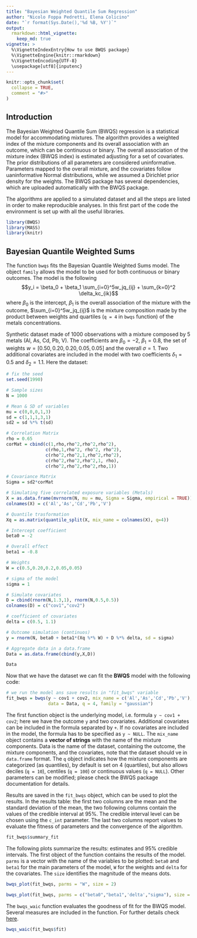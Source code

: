 ```yaml
---
title: "Bayesian Weighted Quantile Sum Regression"
author: "Nicolo Foppa Pedretti, Elena Colicino"
date: "`r format(Sys.Date(),'%d %B, %Y')`"
output: 
  rmarkdown::html_vignette:
    keep_md: true
vignette: >
  %\VignetteIndexEntry{How to use BWQS package}
  %\VignetteEngine{knitr::rmarkdown}
  %\VignetteEncoding{UTF-8}
  \usepackage[utf8]{inputenc}
---
```


```r
knitr::opts_chunk$set(
  collapse = TRUE,
  comment = "#>"
)
```

## Introduction

The Bayesian Weighted Quantile Sum (BWQS) regression is a statistical model for accommodating mixtures. The algorithm provides a weighted index of the mixture components and its overall association with an outcome, which can be continuous or binary. The overall association of the mixture index (BWQS index) is estimated adjusting for a set of covariates. The prior distributions of all parameters are considered uninformative. Parameters mapped to the overall mixture, and the covariates follow uaninformative Normal distributions, while we assumed a Dirichlet prior density for the weights. The BWQS package has several dependencies, which are uploaded automatically with the BWQS package.

The algorithms are applied to a simulated dataset and all the steps are listed in order to make reproducible analyses. In this first part of the code the environment is set up with all the useful libraries.
 

```r
library(BWQS)
library(MASS)
library(knitr)
```

## Bayesian Quantile Weighted Sums

The function `bwqs` fits the Bayesian Quantile Weighted Sums model. The object `family` allows the model to be used for both continuous or binary outcomes. The model is the following $$y_i = \beta_0 + \beta_1 \sum_{i=0}^5w_jq_{ij} + \sum_{k=0}^2 \delta_kc_{ik}$$ where $\beta_0$ is the intercept, $\beta_1$ is the overall association of the mixture with the outcome, $\sum_{i=0}^5w_jq_{ij}$ is the mixture composition made by the product between weights and quartiles (`q = 4` in `bwqs` function) of the metals concentrations.   


Synthetic dataset made of 1000 observations with a mixture composed by 5 metals (Al, As, Cd, Pb, V). The coefficients are $\beta_0 = -2$, $\beta_1 = 0.8$, the set of weights $w = [0.50,0.20,0.20,0.05,0.05]$ and the overall $\sigma = 1$. Two additional covariates are included in the model with two coefficients $\delta_1 = 0.5$ and $\delta_2 = 1.1$. Here the dataset:   

```r
# fix the seed
set.seed(1990)

# Sample sizes
N = 1000

# Mean & SD of variables
mu = c(0,0,0,1,3)
sd = c(1,1,1,3,1)
sd2 = sd %*% t(sd)

# Correlation Matrix
rho = 0.65
corMat = cbind(c(1,rho,rho^2,rho^2,rho^2),
               c(rho,1,rho^2, rho^2, rho^2),
               c(rho^2,rho^2,1,rho^2,rho^2),
               c(rho^2,rho^2,rho^2,1, rho),
               c(rho^2,rho^2,rho^2,rho,1))

# Covariance Matrix
Sigma = sd2*corMat

# Simulating five correlated exposure variables (Metals)
X = as.data.frame(mvrnorm(N, mu = mu, Sigma = Sigma, empirical = TRUE))
colnames(X) = c('Al','As','Cd','Pb','V')

# Quantile trasformation
Xq = as.matrix(quantile_split(X, mix_name = colnames(X), q=4))

# Intercept coefficient
beta0 = -2

# Overall effect
beta1 = -0.8

# Weights
W = c(0.5,0.20,0.2,0.05,0.05)

# sigma of the model
sigma = 1

# Simulate covariates
D = cbind(rnorm(N,1.3,1), rnorm(N,0.5,0.5))
colnames(D) = c("cov1","cov2")

# coefficient of covariates
delta = c(0.5, 1.1)

# Outcome simulation (continuos)
y = rnorm(N, beta0 + beta1*(Xq %*% W) + D %*% delta, sd = sigma)

# Aggregate data in a data.frame
Data = as.data.frame(cbind(y,X,D))

Data
```

Now that we have the dataset we can fit the **BWQS** model with the following code: 

```r
# we run the model ans save results in "fit_bwqs" variable
fit_bwqs = bwqs(y ~ cov1 + cov2, mix_name = c('Al','As','Cd','Pb','V'),
                data = Data, q = 4, family = "gaussian")
```

The first function object is the underlying model, i.e. formula `y ~ cov1 + cov2`; here we have the outcome `y` and two covariates. Additional covariates can be included in the formula separated by `+`. If no covariates are included in the model, the formula has to be specified as `y ~ NULL`. The `mix_name` object contains a **vector of strings** with the name of the mixture components. Data is the name of the dataset, containing the outcome, the mixture components, and the covariates, note that the dataset should ve in `data.frame` format. The `q` object indicates how the mixture components are categorized (as quantiles), by default is set on 4 (quartiles), but also allows deciles (`q = 10`), centiles (`q = 100`) or continuous values (`q = NULL`). Other parameters can be modified; please check the BWQS package documentation for details.   
 
Results are saved in the `fit_bwqs` object, which can be used to plot the results. In the results table: the first two columns are the mean and the standard deviation of the mean, the two following columns contain the values of the credible interval at 95%. The credible interval level can be chosen using the `c_int` parameter. The last two columns report values to evaluate the fitness of parameters and the convergence of the algorithm. 
 
```r
fit_bwqs$summary_fit
```

The following plots summarize the results: estimates and 95% credible intervals. The first object of the function contains the results of the model. `parms` is a vector with the name of the variables to be plotted: `beta0` and `beta1` for the main parameters of the model, `W` for the weights and `delta` for the covariates. The `size` identifies the magnitude of the means dots.

```r
bwqs_plot(fit_bwqs, parms = "W", size = 2)
```

```r
bwqs_plot(fit_bwqs, parms = c("beta0","beta1",'delta',"sigma"), size = 2)
```

The `bwqs_waic` function evaluates the goodness of fit for the BWQS model. Several measures are included in the function. For further details check [here](http://www.stat.columbia.edu/~gelman/research/unpublished/loo_stan.pdf).  

```r
bwqs_waic(fit_bwqs$fit)
```



